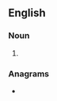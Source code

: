 ==English==

===Noun===
{{head|en|noun plural form}}

# {{plural of|armful|lang=en}}

===Anagrams===
* {{anagrams|en|a=aflmrsu|armsful|fulmars}}